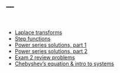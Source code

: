 ---
---

<br>

- [Laplace transforms](notes/LaplaceTransforms.pdf) 
- [Step functions](notes/step-functions.pdf) 
- [Power series solutions, part 1](notes/powerseries1.pdf) 
- [Power series solutions, part 2](notes/powerseries2.pdf) 
- [Exam 2 review problems](notes/exam2review.pdf) 
- [Chebyshev's equation & intro to systems](notes/chebyshev-systems.pdf) 
